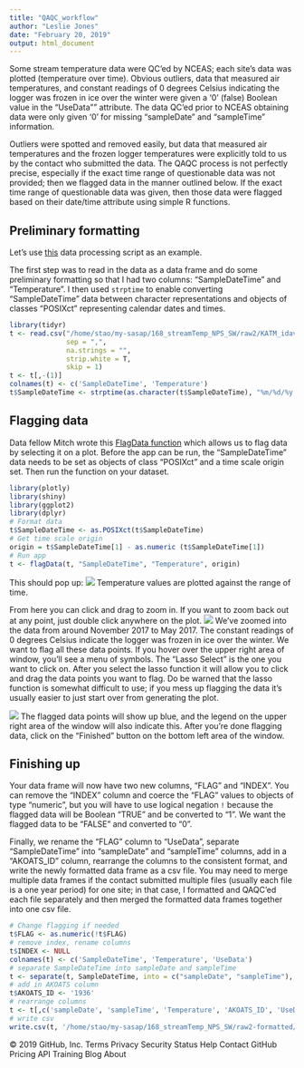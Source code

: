 ```yaml
---
title: "QAQC_workflow"
author: "Leslie Jones"
date: "February 20, 2019"
output: html_document
---
```


Some stream temperature data were QC'ed by NCEAS; each site's data was plotted (temperature over time). Obvious outliers, data that measured air temperatures, and constant readings of 0 degrees Celsius indicating the logger was frozen in ice over the winter were given a '0' (false) Boolean value in the "UseData"" attribute. The data QC'ed prior to NCEAS obtaining data were only given '0' for missing "sampleDate" and "sampleTime" information. 

Outliers were spotted and removed easily, but data that measured air temperatures and the frozen logger temperatures were explicitly told to us by the contact who submitted the data. The QAQC process is not perfectly precise, especially if the exact time range of questionable data was not provided; then we flagged data in the manner outlined below. If the exact time range of questionable data was given, then those data were flagged based on their date/time attribute using simple R functions. 


## Preliminary formatting
Let's use [this](https://github.nceas.ucsb.edu/NCEAS/sasap-data/blob/master/data-processing/Stream%20Temperature/NPS_KristaBartz/1936_formatting.R) data processing script as an example.

The first step was to read in the data as a data frame and do some preliminary formatting so that I had two columns: "SampleDateTime" and "Temperature". I then used `strptime` to enable converting "SampleDateTime" data between character representations and objects of classes "POSIXct" representing calendar dates and times.

```r
library(tidyr)
t <- read.csv("/home/stao/my-sasap/168_streamTemp_NPS_SW/raw2/KATM_idavc_stream_water_20170910raw.csv", 
              sep = ",",
              na.strings = "", 
              strip.white = T,
              skip = 1)
t <- t[,-(1)]
colnames(t) <- c('SampleDateTime', 'Temperature')
t$SampleDateTime <- strptime(as.character(t$SampleDateTime), "%m/%d/%y %I:%M:%S %p")
```

## Flagging data
Data fellow Mitch wrote this [FlagData function](https://github.nceas.ucsb.edu/NCEAS/sasap-data/blob/master/data-processing/Stream%20Temperature/FlagData.R) which allows us to flag data by selecting it on a plot. Before the app can be run, the "SampleDateTime" data needs to be set as objects of class "POSIXct" and a time scale origin set. Then run the function on your dataset. 

```r
library(plotly)
library(shiny)
library(ggplot2)
library(dplyr)
# Format data
t$SampleDateTime <- as.POSIXct(t$SampleDateTime)
# Get time scale origin
origin = t$SampleDateTime[1] - as.numeric (t$SampleDateTime[1])
# Run app
t <- flagData(t, "SampleDateTime", "Temperature", origin)
```

This should pop up:
![](/home/stao/StreamTemp/screenshot1.png)
Temperature values are plotted against the range of time. 

From here you can click and drag to zoom in. If you want to zoom back out at any point, just double click anywhere on the plot.
![](/home/stao/StreamTemp/screenshot3.png) 
We've zoomed into the data from around November 2017 to May 2017. The constant readings of 0 degrees Celsius indicate the logger was frozen in ice over the winter. We want to flag all these data points. If you hover over the upper right area of window, you'll see a menu of symbols. The "Lasso Select" is the one you want to click on. After you select the lasso function it will allow you to click and drag the data points you want to flag. Do be warned that the lasso function is somewhat difficult to use; if you mess up flagging the data it's usually easier to just start over from generating the plot. 

![](/home/stao/StreamTemp/screenshot4.png)
The flagged data points will show up blue, and the legend on the upper right area of the window will also indicate this. After you're done flagging data, click on the "Finished" button on the bottom left area of the window. 

## Finishing up
Your data frame will now have two new columns, "FLAG" and "INDEX". You can remove the "INDEX" column and coerce the "FLAG" values to objects of type "numeric", but you will have to use logical negation `!`  because the flagged data will be Boolean "TRUE" and be converted to "1". We want the flagged data to be "FALSE" and converted to "0". 

Finally, we rename the "FLAG" column to "UseData", separate "SampleDateTime" into "sampleDate" and "sampleTime" columns, add in a "AKOATS_ID" column, rearrange the columns to the consistent format, and write the newly formatted data frame as a csv file. You may need to merge multiple data frames if the contact submitted multiple files (usually each file is a one year period) for one site; in that case, I formatted and QAQC'ed each file separately and then merged the formatted data frames together into one csv file.   

```r
# Change flagging if needed
t$FLAG <- as.numeric(!t$FLAG)
# remove index, rename columns
t$INDEX <- NULL
colnames(t) <- c('SampleDateTime', 'Temperature', 'UseData')
# separate SampleDateTime into sampleDate and sampleTime
t <- separate(t, SampleDateTime, into = c("sampleDate", "sampleTime"), sep = " ")
# add in AKOATS column
t$AKOATS_ID <- '1936'
# rearrange columns
t <- t[,c('sampleDate', 'sampleTime', 'Temperature', 'AKOATS_ID', 'UseData')]
# write csv
write.csv(t, '/home/stao/my-sasap/168_streamTemp_NPS_SW/raw2-formatted/1936.csv', row.names = F)
```
© 2019 GitHub, Inc.
Terms
Privacy
Security
Status
Help
Contact GitHub
Pricing
API
Training
Blog
About
